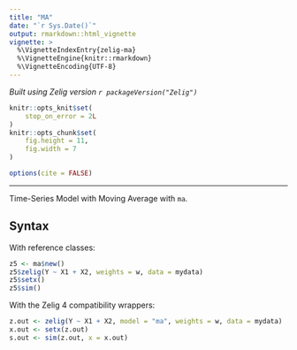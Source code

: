 ```yaml
---
title: "MA"
date: "`r Sys.Date()`"
output: rmarkdown::html_vignette
vignette: >
  %\VignetteIndexEntry{zelig-ma}
  %\VignetteEngine{knitr::rmarkdown}
  %\VignetteEncoding{UTF-8}
---
```


*Built using Zelig version `r packageVersion("Zelig")`*

```r
knitr::opts_knit$set(
    stop_on_error = 2L
)
knitr::opts_chunk$set(
    fig.height = 11,
    fig.width = 7
)

options(cite = FALSE)
```
---

Time-Series Model with Moving Average with `ma`.

Syntax
------

With reference classes:

```r
z5 <- ma$new()
z5$zelig(Y ~ X1 + X2, weights = w, data = mydata)
z5$setx()
z5$sim()
```

With the Zelig 4 compatibility wrappers:

```r
z.out <- zelig(Y ~ X1 + X2, model = "ma", weights = w, data = mydata)
x.out <- setx(z.out)
s.out <- sim(z.out, x = x.out)
```
